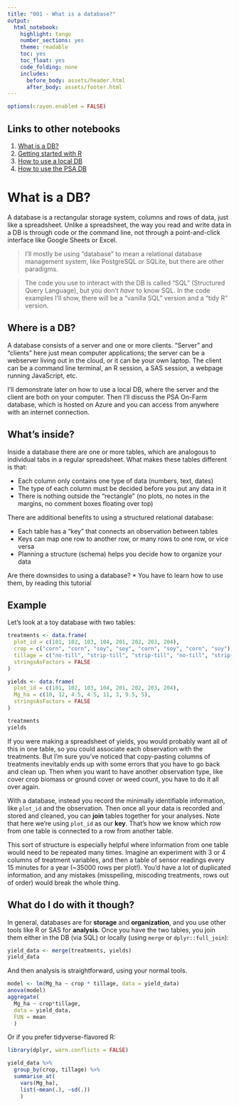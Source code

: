 ```yaml
---
title: "001 - What is a database?"
output:
  html_notebook: 
    highlight: tango
    number_sections: yes
    theme: readable
    toc: yes
    toc_float: yes
    code_folding: none
    includes:
      before_body: assets/header.html
      after_body: assets/footer.html
---
```


```r
options(crayon.enabled = FALSE)
```

## Links to other notebooks

1. [What is a DB?](001_What_is_a_database.nb.html)
2. [Getting started with R](002_Getting_started_with_R.nb.html)
3. [How to use a local DB](003_How_to_use_a_local_DB.nb.html)
4. [How to use the PSA DB](004_How_to_use_the_PSA_DB.nb.html)
 
# What is a DB?
A database is a rectangular storage system, columns and rows of data, just like a spreadsheet. Unlike a spreadsheet, the way you read and write data in a DB is through code or the command line, not through a point-and-click interface like Google Sheets or Excel.

 > I'll mostly be using "database" to mean a relational database management system, like PostgreSQL or SQLite, but there are other paradigms.
 
 > The code you use to interact with the DB is called "SQL" (Structured Query Language), but you don't *have* to know SQL. In the code examples I'll show, there will be a "vanilla SQL" version and a "tidy R" version.

## Where is a DB?

A database consists of a server and one or more clients. "Server" and "clients" here just mean computer applications; the server can be a webserver living out in the cloud, or it can be your own laptop. The client can be a command line terminal, an R session, a SAS session, a webpage running JavaScript, etc. 

I'll demonstrate later on how to use a local DB, where the server and the client are both on your computer. Then I'll discuss the PSA On-Farm database, which is hosted on Azure and you can access from anywhere with an internet connection.

## What's inside?

Inside a database there are one or more tables, which are analogous to individual tabs in a regular spreadsheet. What makes these tables different is that:

 * Each column only contains one type of data (numbers, text, dates)
 * The type of each column must be decided before you put any data in it
 * There is nothing outside the "rectangle" (no plots, no notes in the margins, no comment boxes floating over top)
 
There are additional benefits to using a structured relational database:

 * Each table has a "key" that connects an observation between tables
 * Keys can map one row to another row, or many rows to one row, or vice versa
 * Planning a structure (schema) helps you decide how to organize your data
 
Are there downsides to using a database?
 * You have to learn how to use them, by reading this tutorial

## Example
Let's look at a toy database with two tables:

```r
treatments <- data.frame(
  plot_id = c(101, 102, 103, 104, 201, 202, 203, 204),
  crop = c("corn", "corn", "soy", "soy", "corn", "soy", "corn", "soy"),
  tillage = c("no-till", "strip-till", "strip-till", "no-till", "strip-till", "no-till", "no-till", "strip-till"),
  stringsAsFactors = FALSE
)

yields <- data.frame(
  plot_id = c(101, 102, 103, 104, 201, 202, 203, 204),
  Mg_ha = c(10, 12, 4.5, 4.5, 11, 3, 9.5, 5),
  stringsAsFactors = FALSE
)
```

```r
treatments
yields
```
If you were making a spreadsheet of yields, you would probably want all of this in one table, so you could associate each observation with the treatments. But I'm sure you've noticed that copy-pasting columns of treatments inevitably ends up with some errors that you have to go back and clean up. Then when you want to have another observation type, like cover crop biomass or ground cover or weed count, you have to do it all over again.

With a database, instead you record the minimally identifiable information, like `plot_id` and the observation. Then once all your data is recorded and stored and cleaned, you can **join** tables together for your analyses. Note that here we're using `plot_id` as our **key**. That's how we know which row from one table is connected to a row from another table. 

This sort of structure is especially helpful where information from one table would need to be repeated many times. Imagine an experiment with 3 or 4 columns of treatment variables, and then a table of sensor readings every 15 minutes for a year (~35000 rows per plot!). You'd have a lot of duplicated information, and any mistakes (misspelling, miscoding treatments, rows out of order) would break the whole thing.

## What do I do with it though?

In general, databases are for **storage** and **organization**, and you use other tools like R or SAS for **analysis**. Once you have the two tables, you join them either in the DB (via SQL) or locally (using `merge` or `dplyr::full_join`):

```r
yield_data <- merge(treatments, yields)
yield_data
```

And then analysis is straightforward, using your normal tools.

```r
model <- lm(Mg_ha ~ crop * tillage, data = yield_data)
anova(model)
aggregate(
  Mg_ha ~ crop*tillage, 
  data = yield_data, 
  FUN = mean
  )
```

Or if you prefer tidyverse-flavored R:

```r
library(dplyr, warn.conflicts = FALSE)

yield_data %>% 
  group_by(crop, tillage) %>% 
  summarise_at(
    vars(Mg_ha), 
    list(~mean(.), ~sd(.))
    )
```
